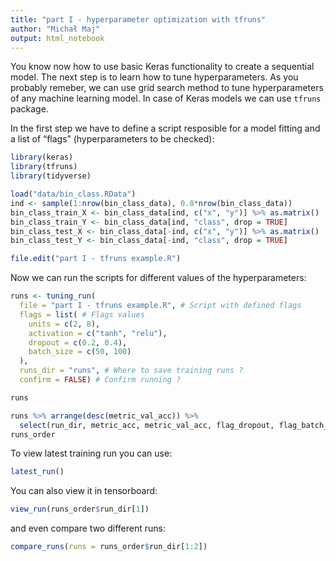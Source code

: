 ```yaml
---
title: "part I - hyperparameter optimization with tfruns"
author: "Michał Maj"
output: html_notebook
---
```


You know now how to use basic Keras functionality to create a sequential model. The next step is to learn how to tune hyperparameters. As you probably remeber, we can use grid search method to tune hyperparameters of any machine learning model. In case of Keras models we can use `tfruns` package.

In the first step we have to define a script resposible for a model fitting and a list of "flags" (hyperparameters to be checked):

```r
library(keras)
library(tfruns)
library(tidyverse)

load("data/bin_class.RData")
ind <- sample(1:nrow(bin_class_data), 0.8*nrow(bin_class_data))
bin_class_train_X <- bin_class_data[ind, c("x", "y")] %>% as.matrix()
bin_class_train_Y <- bin_class_data[ind, "class", drop = TRUE]
bin_class_test_X <- bin_class_data[-ind, c("x", "y")] %>% as.matrix()
bin_class_test_Y <- bin_class_data[-ind, "class", drop = TRUE]

file.edit("part I - tfruns example.R")
```

Now we can run the scripts for different values of the hyperparameters:

```r
runs <- tuning_run(
  file = "part I - tfruns example.R", # Script with defined flags
  flags = list( # Flags values
    units = c(2, 8),
    activation = c("tanh", "relu"),
    dropout = c(0.2, 0.4),
    batch_size = c(50, 100)
  ),
  runs_dir = "runs", # Where to save training runs ?
  confirm = FALSE) # Confirm running ?

runs
```

```r
runs %>% arrange(desc(metric_val_acc)) %>%
  select(run_dir, metric_acc, metric_val_acc, flag_dropout, flag_batch_size) -> runs_order
runs_order
```

To view latest training run you can use:

```r
latest_run()
```

You can also view it in tensorboard:

```r
view_run(runs_order$run_dir[1])
```

and even compare two different runs:

```r
compare_runs(runs = runs_order$run_dir[1:2])
```

